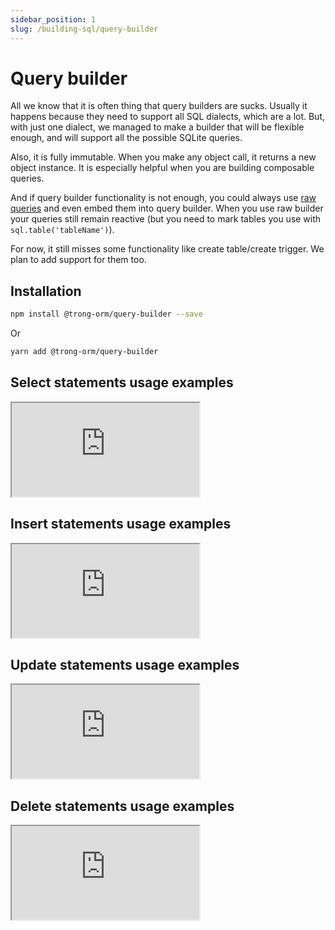 ```yaml
---
sidebar_position: 1
slug: /building-sql/query-builder
---
```


# Query builder

All we know that it is often thing that query builders are sucks. Usually it happens because they need to support all SQL dialects, which are a lot.
But, with just one dialect, we managed to make a builder that will be flexible enough, and will support all the possible SQLite queries.

Also, it is fully immutable. When you make any object call, it returns a new object instance. It is especially helpful when you are building composable queries.

And if query builder functionality is not enough, you could always use [raw queries](raw) and even embed them into query builder. When you use
raw builder your queries still remain reactive (but you need to mark tables you use with `sql.table('tableName')`).

For now, it still misses some functionality like create table/create trigger. We plan to add support for them too.

## Installation

```bash
npm install @trong-orm/query-builder --save
```

Or

```bash
yarn add @trong-orm/query-builder
```

## Select statements usage examples

<iframe
  src="https://codesandbox.io/embed/trong-orm-query-builder-select-examples-xcvzn5?expanddevtools=1&fontsize=14&hidenavigation=1&theme=dark"
  style={{
    width: "100%",
    height: "500px",
    border: 0,
    "border-radius": "4px",
    overflow: "hidden",
  }}
  allow="accelerometer; ambient-light-sensor; camera; encrypted-media; geolocation; gyroscope; hid; microphone; midi; payment; usb; vr; xr-spatial-tracking"
  sandbox="allow-forms allow-modals allow-popups allow-presentation allow-same-origin allow-scripts"
></iframe>

## Insert statements usage examples

<iframe
  src="https://codesandbox.io/embed/trong-orm-query-builder-insert-examples-euh98c?expanddevtools=1&fontsize=14&hidenavigation=1&theme=dark"
  style={{
    width: "100%",
    height: "500px",
    border: 0,
    "border-radius": "4px",
    overflow: "hidden",
  }}
  allow="accelerometer; ambient-light-sensor; camera; encrypted-media; geolocation; gyroscope; hid; microphone; midi; payment; usb; vr; xr-spatial-tracking"
  sandbox="allow-forms allow-modals allow-popups allow-presentation allow-same-origin allow-scripts"
></iframe>

## Update statements usage examples

<iframe
  src="https://codesandbox.io/embed/trong-orm-query-builder-update-examples-rvo6ii?expanddevtools=1&fontsize=14&hidenavigation=1&theme=dark"
  style={{
    width: "100%",
    height: "500px",
    border: 0,
    "border-radius": "4px",
    overflow: "hidden",
  }}
  allow="accelerometer; ambient-light-sensor; camera; encrypted-media; geolocation; gyroscope; hid; microphone; midi; payment; usb; vr; xr-spatial-tracking"
  sandbox="allow-forms allow-modals allow-popups allow-presentation allow-same-origin allow-scripts"
></iframe>

## Delete statements usage examples

<iframe
  src="https://codesandbox.io/embed/trong-orm-query-builder-delete-examples-ezzpz0?expanddevtools=1&fontsize=14&hidenavigation=1&theme=dark"
  style={{
    width: "100%",
    height: "500px",
    border: 0,
    "border-radius": "4px",
    overflow: "hidden",
  }}
  allow="accelerometer; ambient-light-sensor; camera; encrypted-media; geolocation; gyroscope; hid; microphone; midi; payment; usb; vr; xr-spatial-tracking"
  sandbox="allow-forms allow-modals allow-popups allow-presentation allow-same-origin allow-scripts"
></iframe>

